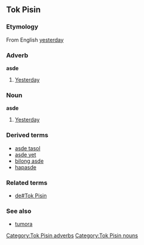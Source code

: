 ==Tok Pisin==
===Etymology===
From English [[yesterday]]

===Adverb===
'''asde'''
#[[yesterday|Yesterday]]

===Noun===
'''asde'''
#[[yesterday|Yesterday]]

===Derived terms===
*[[asde tasol]]
*[[asde yet]]
*[[bilong asde]]
*[[hapasde]]

===Related terms===
*[[de#Tok Pisin]]

===See also===
*[[tumora]]

[[Category:Tok Pisin adverbs]]
[[Category:Tok Pisin nouns]]